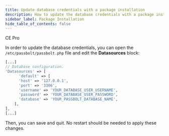 ```yaml
---
title: Update database credentials with a package installation
description: How to update the database credentials with a package installation
sidebar_label: Package Installation
hide_table_of_contents: false
---
```



<div style={{display: "flex", gap: "1rem"}}>
  <Chips link="https://www.passbolt.com/ce/docker" isUnderMainTitle={true}>CE</Chips>
  <Chips link="https://www.passbolt.com/pricing/pro" isUnderMainTitle={true}>Pro</Chips>
</div>

In order to update the database credentials, you can open the `/etc/passbolt/passbolt.php` file and edit the **Datasources** block:

```php
[...]
// Database configuration.
'Datasources' => [
      'default' => [
      'host' => '127.0.0.1',
      'port' => '3306',
      'username' => 'YOUR_DATABASE_USER_USERNAME',
      'password' => 'YOUR_DATABASE_USER_PASSWORD',
      'database' => 'YOUR_PASSBOLT_DATABASE_NAME',
    ],
],
[...]
```
Then, you can save and quit. No restart should be needed to apply these changes.
